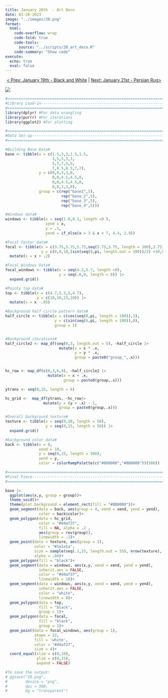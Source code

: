```yaml
---
title: January 20th  - Art Deco
date: 01-20-2023
image: "../images/20.png"
format:
  html:
    code-overflow: wrap
    code-fold: true
    code-tools:
      source: "../scripts/20_art_deco.R"
    code-summary: "Show code"
execute:
  echo: true
  eval: false
---
```


<center>

[\< Prev: January 19th - Black and White](day_19.qmd) \| [Next: January 21st - Persian Rug\>](day_21.qmd)

</center>

![](/images/20.png){fig-alt="A silhouette of an art deco-styled skyscraper with gold accents. With a gold patterned design and dark red gradient in the background." fig-align="center"}

```r
#=============================================================================#
#Library Load-in---------------------------------------------------------------
#=============================================================================#
library(dplyr) #For data wrangling
library(purrr) #For iterations
library(ggplot2) #For plotting

#=============================================================================#
#Data Set-up-------------------------------------------------------------------
#=============================================================================#

#Building Base Data#
base <- tibble(x = c(1.5,3,3,1.5,1.5,
                     3,5,5,3,3,
                     5,7,7,5,5,
                     7,8.5,8.5,7,7),
               y = c(0,0,3,3,0,
                     0,0,4.5,4.5,0,
                     0,0,4.5,4.5,0,
                     0,0,3,3,0),
               group = c(rep("base1",5),
                         rep("base_2",5),
                         rep("base_3",5),
                         rep("base_4",5)))

#Windows data#
windows <- tibble(x = seq(1.8,8.1, length =9 ),
                  xend = x,
                  y = .1,
                  yend = if_else(x > 3 & x < 7, 4.4, 2.9))

#Focal Center data#
focal <- tibble(x = c(3.75,5.75,5.75,seq(5.75,3.75, length = 100),3.75),
                y = c(0,0,10,(sin(seq(0,pi, length.out = 100))/2) +10,0)) |>
  mutate(x = x + .2)

#Focal Windows Data#
focal_windows <- tibble(x = seq(4.2,5.7, length =8),
                        y = seq(.6,9, length = 8)) |>
  expand.grid() 

#Pointy top data#
top <- tibble(x = c(4.7,5.3,5,4.7),
              y = c(10,10,15,10)) |>
  mutate(x = x -.05)

#Background half circle pattern data#
half_circle <- tibble(x = c(cos(seq(0,pi, length = 100)),1),
                      y = c(sin(seq(0,pi, length = 100)),0),
                      group = 1) 


#Background iterations#
half_circle2 <- map_df(seq(0,3, length.out = 5), ~half_circle |>
                        mutate(x = x * .x,
                               y = y * .x,
                               group = paste0("group_",.x)))


hc_row <- map_df(c(0,3,6,9), ~half_circle2 |>
                   mutate(x = x + .x,
                          group = paste0(group,.x)))

ytrans <- seq(0,15, length = 6)

hc_grid <-  map_df(ytrans, ~hc_row|>
                 mutate(y = (y + .x) - 1,
                        group = paste0(group,.x)))

#Overall background texture#
texture <- tibble(x = seq(0,10, length = 50),
                  y = seq(0,15, length = 50)) |>
  expand.grid()

#background color data#
back <- tibble(x = 0,
               xend = 10,
               y = seq(0,15, length = 500),
               yend = y,
               color = colorRampPalette(c("#000000","#8B0000"))(500))

#=============================================================================#
#Final Piece-------------------------------------------------------------------
#=============================================================================#

base |>
  ggplot(aes(x,y, group = group))+
  theme_void()+
  theme(plot.background = element_rect(fill = "#8B0000"))+
  geom_segment(data = back, aes(group = 4, xend = xend, yend = yend), 
               color = back$color)+
  geom_polygon(data = hc_grid, 
               color = "#d4af37", 
               fill = NA, alpha = .2 , 
               aes(group = rev(group)), 
               linewidth = .1)+
  geom_point(data = texture, aes(group = 1), 
             color = "#1a1a1a", 
             size = sample(seq(.1,15, length.out = 55), nrow(texture), replace = TRUE), 
             alpha = .04)+
  geom_polygon(fill = "black")+
  geom_segment(data = windows, aes(x,y, xend = xend, yend = yend), 
               inherit.aes = FALSE, 
               color = "#d4af37", 
               linewidth = 10)+
  geom_segment(data = windows, aes(x,y, xend = xend, yend = yend), 
               inherit.aes = FALSE, 
               color = "white", 
               linewidth = 8)+
  geom_polygon(data = top, 
               fill = "black", 
               group = 1)+
  geom_polygon(data = focal, 
               fill = "black", 
               group = 1)+
  geom_point(data = focal_windows, aes(group = 1), 
             shape = 22, 
             fill = 'white', 
             color = "#d4af37", 
             size = 4)+
  coord_equal(xlim = c(0,10), 
              ylim = c(0,15), 
              expand = FALSE)

#To save the output:
# ggsave("20.png",
#        device = "png",
#        dpi = 300,
#        bg = "transparent")
```
